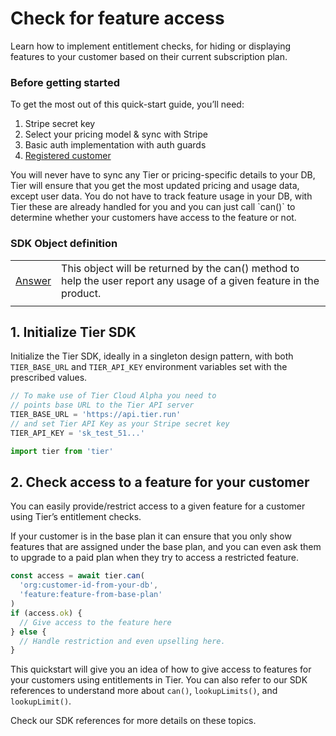 # Check for feature access

Learn how to implement entitlement checks, for hiding or displaying features to your customer based on their current subscription plan.

### Before getting started

To get the most out of this quick-start guide, you’ll need:

1. Stripe secret key
2. Select your pricing model & sync with Stripe
3. Basic auth implementation with auth guards
4. [Registered customer](/docs/quickstarts/register-customer)

<Banner>
You will never have to sync any Tier or pricing-specific details to your DB, Tier will ensure that you get the most updated pricing and usage data, except user data.

</Banner>

<Banner>
You do not have to track feature usage in your DB, with Tier these are already handled for you and you can just call `can()` to determine whether your customers have access to the feature or not.

</Banner>

### SDK Object definition

|                                                                         |                                                                                                                       |
| ----------------------------------------------------------------------- | --------------------------------------------------------------------------------------------------------------------- |
| [Answer](https://tierrun.github.io/node-sdk/classes/answer.Answer.html) | This object will be returned by the can() method to help the user report any usage of a given feature in the product. |
|                                                                         |                                                                                                                       |

## 1. Initialize Tier SDK

Initialize the Tier SDK, ideally in a singleton design pattern, with both `TIER_BASE_URL` and `TIER_API_KEY` environment variables set with the prescribed values.

```js
// To make use of Tier Cloud Alpha you need to
// points base URL to the Tier API server
TIER_BASE_URL = 'https://api.tier.run'
// and set Tier API Key as your Stripe secret key
TIER_API_KEY = 'sk_test_51...'
```

<CodeGroup title="Initialize Tier">

```js
import tier from 'tier'
```

</CodeGroup>

## 2. Check access to a feature for your customer

You can easily provide/restrict access to a given feature for a customer using Tier’s entitlement checks.

If your customer is in the base plan it can ensure that you only show features that are assigned under the base plan, and you can even ask them to upgrade to a paid plan when they try to access a restricted feature.

<CodeGroup title="Check entitlement">

```js
const access = await tier.can(
  'org:customer-id-from-your-db',
  'feature:feature-from-base-plan'
)
if (access.ok) {
  // Give access to the feature here
} else {
  // Handle restriction and even upselling here.
}
```

</CodeGroup>

This quickstart will give you an idea of how to give access to features for your customers using entitlements in Tier. You can also refer to our SDK references to understand more about `can()`, `lookupLimits()`, and `lookupLimit()`.

<Banner>
Check our SDK references for more details on these topics.

</Banner>

